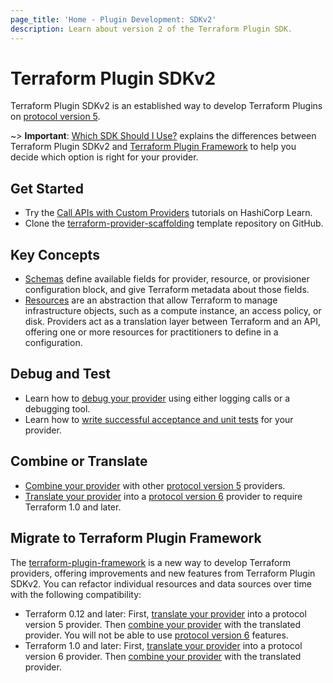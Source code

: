 ```yaml
---
page_title: 'Home - Plugin Development: SDKv2'
description: Learn about version 2 of the Terraform Plugin SDK.
---
```


# Terraform Plugin SDKv2

Terraform Plugin SDKv2 is an established way to develop Terraform Plugins on [protocol version 5](/plugin/how-terraform-works#protocol-version-5).

~> **Important**: [Which SDK Should I Use?](/plugin/which-sdk) explains the differences between Terraform Plugin SDKv2 and [Terraform Plugin Framework](/plugin/framework) to help you decide which option is right for your provider.

## Get Started

- Try the [Call APIs with Custom Providers](https://learn.hashicorp.com/collections/terraform/providers?utm_source=WEBSITE&utm_medium=WEB_IO&utm_offer=ARTICLE_PAGE&utm_content=DOCS) tutorials on HashiCorp Learn.
- Clone the [terraform-provider-scaffolding](https://github.com/hashicorp/terraform-provider-scaffolding) template repository on GitHub.

## Key Concepts

- [Schemas](/plugin/sdkv2/schemas) define available fields for provider, resource, or provisioner configuration block, and give Terraform metadata about those fields.
- [Resources](/plugin/sdkv2/resources) are an abstraction that allow Terraform to manage infrastructure objects, such as a compute instance, an access policy, or disk. Providers act as a translation layer between Terraform and an API, offering one or more resources for practitioners to define in a configuration.

## Debug and Test

- Learn how to [debug your provider](/plugin/sdkv2/debugging) using either logging calls or a debugging tool.
- Learn how to [write successful acceptance and unit tests](/plugin/sdkv2/testing) for your provider.

## Combine or Translate

- [Combine your provider](/plugin/mux/combining-protocol-version-5-providers) with other [protocol version 5](/plugin/how-terraform-works#protocol-version-5) providers.
- [Translate your provider](/plugin/mux/translating-protocol-version-5-to-6) into a [protocol version 6](/plugin/how-terraform-works#protocol-version-6) provider to require Terraform 1.0 and later.

## Migrate to Terraform Plugin Framework

The [terraform-plugin-framework](/plugin/framework) is a new way to develop Terraform providers, offering improvements and new features from Terraform Plugin SDKv2. You can refactor individual resources and data sources over time with the following compatibility:

- Terraform 0.12 and later: First, [translate your provider](/plugin/mux/translating-protocol-version-6-to-5) into a protocol version 5 provider. Then [combine your provider](/plugin/mux/combining-protocol-version-5-providers) with the translated provider. You will not be able to use [protocol version 6](/plugin/how-terraform-works#protocol-version-6) features.
- Terraform 1.0 and later: First, [translate your provider](/plugin/mux/translating-protocol-version-5-to-6) into a protocol version 6 provider. Then [combine your provider](/plugin/mux/combining-protocol-version-6-providers) with the translated provider.
